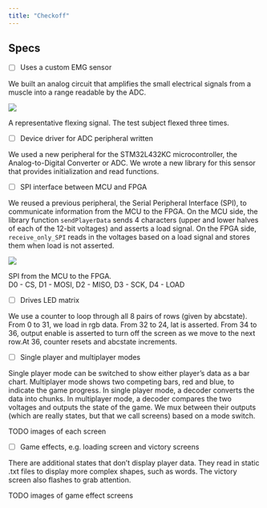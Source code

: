 ```yaml
---
title: "Checkoff"
---
```


## Specs

- [ ] Uses a custom EMG sensor

We built an analog circuit that amplifies the small electrical signals from a muscle into a range readable by the ADC.

::: {#fig-sen-flex}
![](images/ellie_flex_rectified.png)

A representative flexing signal. The test subject flexed three times.
:::

- [ ] Device driver for ADC peripheral written

We used a new peripheral for the STM32L432KC microcontroller, the Analog-to-Digital Converter or ADC. We wrote a new library for this sensor that provides initialization and read functions. 

- [ ] SPI interface between MCU and FPGA

We reused a previous peripheral, the Serial Peripheral Interface (SPI), to communicate information from the MCU to the FPGA. On the MCU side, the library function `sendPlayerData` sends 4 characters (upper and lower halves of each of the 12-bit voltages) and asserts a load signal. On the FPGA side, `receive_only_SPI` reads in the voltages based on a load signal and stores them when load is not asserted.

::: {#fig-mcu-4-char-spi}
![](images/4_char_spi.jpg)

SPI from the MCU to the FPGA.  
D0 - CS, D1 - MOSI, D2 - MISO, D3 - SCK, D4 - LOAD
:::

- [ ] Drives LED matrix 

We use a counter to loop through all 8 pairs of rows (given by abcstate). From 0 to 31, we load in rgb data. From 32 to 24, lat is asserted. From 34 to 36, output enable is asserted to turn off the screen as we move to the next row.At 36, counter resets and abcstate increments.


- [ ] Single player and multiplayer modes

Single player mode can be switched to show either player's data as a bar chart. Multiplayer mode shows two competing bars, red and blue, to indicate the game progress. In single player mode, a decoder converts the data into chunks. In multiplayer mode, a decoder compares the two voltages and outputs the state of the game. We mux between their outputs (which are really states, but that we call screens) based on a mode switch. 

TODO images of each screen

- [ ] Game effects, e.g. loading screen and victory screens  

There are additional states that don't display player data. They read in static .txt files to display more complex shapes, such as words. The victory screen also flashes to grab attention. 

TODO images of game effect screens